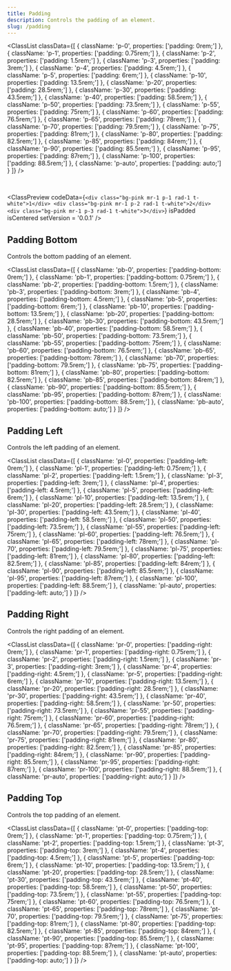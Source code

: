 ```yaml
---
title: Padding
description: Controls the padding of an element.
slug: /padding
---
```



<ClassList
  classData={[
    {
      className: 'p-0',
      properties: ['padding: 0rem;']
    },
    {
      className: 'p-1',
      properties: ['padding: 0.75rem;']
    },
    {
      className: 'p-2',
      properties: ['padding: 1.5rem;']
    },
    {
      className: 'p-3',
      properties: ['padding: 3rem;']
    },
    {
      className: 'p-4',
      properties: ['padding: 4.5rem;']
    },
    {
      className: 'p-5',
      properties: ['padding: 6rem;']
    },
    {
      className: 'p-10',
      properties: ['padding: 13.5rem;']
    },
    {
      className: 'p-20',
      properties: ['padding: 28.5rem;']
    },
    {
      className: 'p-30',
      properties: ['padding: 43.5rem;']
    },
    {
      className: 'p-40',
      properties: ['padding: 58.5rem;']
    },
    {
      className: 'p-50',
      properties: ['padding: 73.5rem;']
    },
    {
      className: 'p-55',
      properties: ['padding: 75rem;']
    },
    {
      className: 'p-60',
      properties: ['padding: 76.5rem;']
    },
    {
      className: 'p-65',
      properties: ['padding: 78rem;']
    },
    {
      className: 'p-70',
      properties: ['padding: 79.5rem;']
    },
    {
      className: 'p-75',
      properties: ['padding: 81rem;']
    },
    {
      className: 'p-80',
      properties: ['padding: 82.5rem;']
    },
    {
      className: 'p-85',
      properties: ['padding: 84rem;']
    },
    {
      className: 'p-90',
      properties: ['padding: 85.5rem;']
    },
    {
      className: 'p-95',
      properties: ['padding: 87rem;']
    },
    {
      className: 'p-100',
      properties: ['padding: 88.5rem;']
    },
    {
      className: 'p-auto',
      properties: ['padding: auto;']
    }
  ]} 
/>

<br />

<ClassPreview
  codeData={`<div class="bg-pink mr-1 p-1 rad-1 t-white">1</div>
    <div class="bg-pink mr-1 p-2 rad-1 t-white">2</div>
    <div class="bg-pink mr-1 p-3 rad-1 t-white">3</div>`}
  isPadded
  isCentered
  setVersion = '0.0.1'
/>

## Padding Bottom

Controls the bottom padding of an element.

<ClassList
  classData={[
    {
      className: 'pb-0',
      properties: ['padding-bottom: 0rem;']
    },
    {
      className: 'pb-1',
      properties: ['padding-bottom: 0.75rem;']
    },
    {
      className: 'pb-2',
      properties: ['padding-bottom: 1.5rem;']
    },
    {
      className: 'pb-3',
      properties: ['padding-bottom: 3rem;']
    },
    {
      className: 'pb-4',
      properties: ['padding-bottom: 4.5rem;']
    },
    {
      className: 'pb-5',
      properties: ['padding-bottom: 6rem;']
    },
    {
      className: 'pb-10',
      properties: ['padding-bottom: 13.5rem;']
    },
    {
      className: 'pb-20',
      properties: ['padding-bottom: 28.5rem;']
    },
    {
      className: 'pb-30',
      properties: ['padding-bottom: 43.5rem;']
    },
    {
      className: 'pb-40',
      properties: ['padding-bottom: 58.5rem;']
    },
    {
      className: 'pb-50',
      properties: ['padding-bottom: 73.5rem;']
    },
    {
      className: 'pb-55',
      properties: ['padding-bottom: 75rem;']
    },
    {
      className: 'pb-60',
      properties: ['padding-bottom: 76.5rem;']
    },
    {
      className: 'pb-65',
      properties: ['padding-bottom: 78rem;']
    },
    {
      className: 'pb-70',
      properties: ['padding-bottom: 79.5rem;']
    },
    {
      className: 'pb-75',
      properties: ['padding-bottom: 81rem;']
    },
    {
      className: 'pb-80',
      properties: ['padding-bottom: 82.5rem;']
    },
    {
      className: 'pb-85',
      properties: ['padding-bottom: 84rem;']
    },
    {
      className: 'pb-90',
      properties: ['padding-bottom: 85.5rem;']
    },
    {
      className: 'pb-95',
      properties: ['padding-bottom: 87rem;']
    },
    {
      className: 'pb-100',
      properties: ['padding-bottom: 88.5rem;']
    },
    {
      className: 'pb-auto',
      properties: ['padding-bottom: auto;']
    }
  ]}
/>

## Padding Left

Controls the left padding of an element.

<ClassList
  classData={[
    {
      className: 'pl-0',
      properties: ['padding-left: 0rem;']
    },
    {
      className: 'pl-1',
      properties: ['padding-left: 0.75rem;']
    },
    {
      className: 'pl-2',
      properties: ['padding-left: 1.5rem;']
    },
    {
      className: 'pl-3',
      properties: ['padding-left: 3rem;']
    },
    {
      className: 'pl-4',
      properties: ['padding-left: 4.5rem;']
    },
    {
      className: 'pl-5',
      properties: ['padding-left: 6rem;']
    },
    {
      className: 'pl-10',
      properties: ['padding-left: 13.5rem;']
    },
    {
      className: 'pl-20',
      properties: ['padding-left: 28.5rem;']
    },
    {
      className: 'pl-30',
      properties: ['padding-left: 43.5rem;']
    },
    {
      className: 'pl-40',
      properties: ['padding-left: 58.5rem;']
    },
    {
      className: 'pl-50',
      properties: ['padding-left: 73.5rem;']
    },
    {
      className: 'pl-55',
      properties: ['padding-left: 75rem;']
    },
    {
      className: 'pl-60',
      properties: ['padding-left: 76.5rem;']
    },
    {
      className: 'pl-65',
      properties: ['padding-left: 78rem;']
    },
    {
      className: 'pl-70',
      properties: ['padding-left: 79.5rem;']
    },
    {
      className: 'pl-75',
      properties: ['padding-left: 81rem;']
    },
    {
      className: 'pl-80',
      properties: ['padding-left: 82.5rem;']
    },
    {
      className: 'pl-85',
      properties: ['padding-left: 84rem;']
    },
    {
      className: 'pl-90',
      properties: ['padding-left: 85.5rem;']
    },
    {
      className: 'pl-95',
      properties: ['padding-left: 87rem;']
    },
    {
      className: 'pl-100',
      properties: ['padding-left: 88.5rem;']
    },
    {
      className: 'pl-auto',
      properties: ['padding-left: auto;']
    }
  ]}
/>

## Padding Right

Controls the right padding of an element.

<ClassList
  classData={[
    {
      className: 'pr-0',
      properties: ['padding-right: 0rem;']
    },
    {
      className: 'pr-1',
      properties: ['padding-right: 0.75rem;']
    },
    {
      className: 'pr-2',
      properties: ['padding-right: 1.5rem;']
    },
    {
      className: 'pr-3',
      properties: ['padding-right: 3rem;']
    },
    {
      className: 'pr-4',
      properties: ['padding-right: 4.5rem;']
    },
    {
      className: 'pr-5',
      properties: ['padding-right: 6rem;']
    },
    {
      className: 'pr-10',
      properties: ['padding-right: 13.5rem;']
    },
    {
      className: 'pr-20',
      properties: ['padding-right: 28.5rem;']
    },
    {
      className: 'pr-30',
      properties: ['padding-right: 43.5rem;']
    },
    {
      className: 'pr-40',
      properties: ['padding-right: 58.5rem;']
    },
    {
      className: 'pr-50',
      properties: ['padding-right: 73.5rem;']
    },
    {
      className: 'pr-55',
      properties: ['padding-right: 75rem;']
    },
    {
      className: 'pr-60',
      properties: ['padding-right: 76.5rem;']
    },
    {
      className: 'pr-65',
      properties: ['padding-right: 78rem;']
    },
    {
      className: 'pr-70',
      properties: ['padding-right: 79.5rem;']
    },
    {
      className: 'pr-75',
      properties: ['padding-right: 81rem;']
    },
    {
      className: 'pr-80',
      properties: ['padding-right: 82.5rem;']
    },
    {
      className: 'pr-85',
      properties: ['padding-right: 84rem;']
    },
    {
      className: 'pr-90',
      properties: ['padding-right: 85.5rem;']
    },
    {
      className: 'pr-95',
      properties: ['padding-right: 87rem;']
    },
    {
      className: 'pr-100',
      properties: ['padding-right: 88.5rem;']
    },
    {
      className: 'pr-auto',
      properties: ['padding-right: auto;']
    }
  ]}
/>

## Padding Top

Controls the top padding of an element.

<ClassList
  classData={[
    {
      className: 'pt-0',
      properties: ['padding-top: 0rem;']
    },
    {
      className: 'pt-1',
      properties: ['padding-top: 0.75rem;']
    },
    {
      className: 'pt-2',
      properties: ['padding-top: 1.5rem;']
    },
    {
      className: 'pt-3',
      properties: ['padding-top: 3rem;']
    },
    {
      className: 'pt-4',
      properties: ['padding-top: 4.5rem;']
    },
    {
      className: 'pt-5',
      properties: ['padding-top: 6rem;']
    },
    {
      className: 'pt-10',
      properties: ['padding-top: 13.5rem;']
    },
    {
      className: 'pt-20',
      properties: ['padding-top: 28.5rem;']
    },
    {
      className: 'pt-30',
      properties: ['padding-top: 43.5rem;']
    },
    {
      className: 'pt-40',
      properties: ['padding-top: 58.5rem;']
    },
    {
      className: 'pt-50',
      properties: ['padding-top: 73.5rem;']
    },
    {
      className: 'pt-55',
      properties: ['padding-top: 75rem;']
    },
    {
      className: 'pt-60',
      properties: ['padding-top: 76.5rem;']
    },
    {
      className: 'pt-65',
      properties: ['padding-top: 78rem;']
    },
    {
      className: 'pt-70',
      properties: ['padding-top: 79.5rem;']
    },
    {
      className: 'pt-75',
      properties: ['padding-top: 81rem;']
    },
    {
      className: 'pt-80',
      properties: ['padding-top: 82.5rem;']
    },
    {
      className: 'pt-85',
      properties: ['padding-top: 84rem;']
    },
    {
      className: 'pt-90',
      properties: ['padding-top: 85.5rem;']
    },
    {
      className: 'pt-95',
      properties: ['padding-top: 87rem;']
    },
    {
      className: 'pt-100',
      properties: ['padding-top: 88.5rem;']
    },
    {
      className: 'pt-auto',
      properties: ['padding-top: auto;']
    }
  ]}
/>